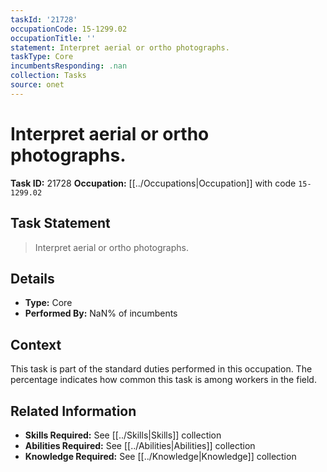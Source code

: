 ```yaml
---
taskId: '21728'
occupationCode: 15-1299.02
occupationTitle: ''
statement: Interpret aerial or ortho photographs.
taskType: Core
incumbentsResponding: .nan
collection: Tasks
source: onet
---
```

# Interpret aerial or ortho photographs.

**Task ID:** 21728
**Occupation:** [[../Occupations|Occupation]] with code `15-1299.02`

## Task Statement

> Interpret aerial or ortho photographs.

## Details

- **Type:** Core
- **Performed By:** NaN% of incumbents

## Context

This task is part of the standard duties performed in this occupation. The percentage indicates how common this task is among workers in the field.

## Related Information

- **Skills Required:** See [[../Skills|Skills]] collection
- **Abilities Required:** See [[../Abilities|Abilities]] collection
- **Knowledge Required:** See [[../Knowledge|Knowledge]] collection
